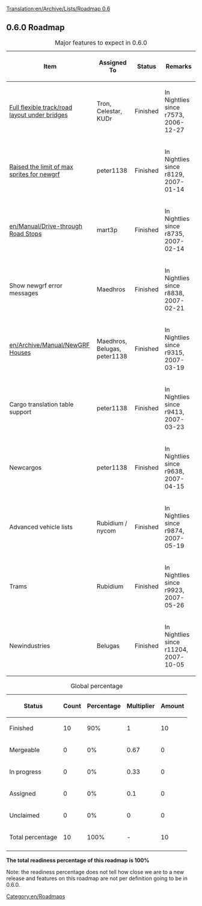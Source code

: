 [[Translation:en/Archive/Lists/Roadmap 0.6]]
{{en/Historical}}

{{en/Roadmapheader|
previous=en/Archive/Lists/Roadmap 0.5|
current=Roadmap 0.6|
next=en/Archive/Lists/Roadmap 0.7|
}}

== 0.6.0 Roadmap ==

{| border="1"
|+ Major features to expect in 0.6.0
|-
! Item !! Assigned To !! Status !! Remarks
|-
|[[en/Archive/Manual/New Bridges|Full flexible track/road layout under bridges]] || Tron, Celestar, KUDr
!class="checked" | Finished || In Nightlies since r7573, 2006-12-27
|-
|[[en/Archive/Community/NewGRF FAQ#when-i-load-openttd-i-see-an-error-that-tells-me-i-have-too-many-sprites-loaded-and-the-program-terminates-what-causes-this|Raised the limit of max sprites for newgrf]] || peter1138 
!class="checked" | Finished || In Nightlies since r8129, 2007-01-14 
|-
|[[en/Manual/Drive-through Road Stops]] || mart3p
!class="checked" | Finished || In Nightlies since r8735, 2007-02-14 
|-
|Show newgrf error messages || Maedhros
!class="checked" | Finished || In Nightlies since r8838, 2007-02-21 
|-
|[[en/Archive/Manual/NewGRF Houses]] || Maedhros, Belugas, peter1138
!class="checked" | Finished || In Nightlies since r9315, 2007-03-19
|-
|Cargo translation table support || peter1138
!class="checked" | Finished || In Nightlies since r9413, 2007-03-23
|-
|Newcargos || peter1138
!class="checked" | Finished || In Nightlies since r9638, 2007-04-15
|-
|Advanced vehicle lists || Rubidium / nycom
!class="checked" | Finished || In Nightlies since r9874, 2007-05-19
|-
|Trams || Rubidium
!class="checked" | Finished || In Nightlies since r9923, 2007-05-26
|-
|Newindustries || Belugas
!class="checked" | Finished|| In Nightlies since r11204, 2007-10-05
|}

{| border="1"
|+ Global percentage
|-
! Status !! Count !! Percentage !! Multiplier !! Amount
|-
!class="checked" | Finished || 10 || 90% || 1 || 10
|-
!class="wip" | Mergeable || 0 || 0% || 0.67 || 0
|-
!class="wip" | In progress || 0 || 0% || 0.33 || 0
|-
!class="claimed" | Assigned || 0 || 0% || 0.1 || 0
|-
!class="unclaimed" | Unclaimed || 0 || 0% || 0 || 0
|-
!class="wip" | Total percentage 
!class="wip" | 10
!class="wip" | 100% 
!class="wip" | - 
!class="wip" | 10
|-
|}
'''The total readiness percentage of this roadmap is 100%'''

Note: the readiness percentage does not tell how close we are to a new release and features on this roadmap are not per definition going to be in 0.6.0.
[[Category:en/Roadmaps]]